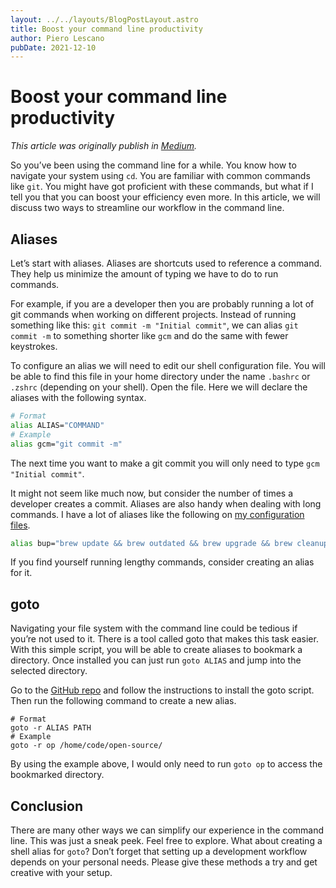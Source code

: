```yaml
---
layout: ../../layouts/BlogPostLayout.astro
title: Boost your command line productivity
author: Piero Lescano
pubDate: 2021-12-10
---
```


# Boost your command line productivity

_This article was originally publish in
[Medium](https://medium.com/@piero-vic/boost-your-command-line-productivity-20eaf2ac2ff9)._

So you’ve been using the command line for a while. You know how to navigate your system using `cd`. You are familiar
with common commands like `git`. You might have got proficient with these commands, but what if I tell you that you can
boost your efficiency even more. In this article, we will discuss two ways to streamline our workflow in the command
line.

## Aliases

Let’s start with aliases. Aliases are shortcuts used to reference a command. They help us minimize the amount of typing
we have to do to run commands.

For example, if you are a developer then you are probably running a lot of git commands when working on different
projects. Instead of running something like this: `git commit -m "Initial commit"`, we can alias `git commit -m` to
something shorter like `gcm` and do the same with fewer keystrokes.

To configure an alias we will need to edit our shell configuration file. You will be able to find this file in your home
directory under the name `.bashrc` or `.zshrc` (depending on your shell). Open the file. Here we will declare the
aliases with the following syntax.

```bash
# Format
alias ALIAS="COMMAND"
# Example
alias gcm="git commit -m"
```

The next time you want to make a git commit you will only need to type `gcm "Initial commit"`.

It might not seem like much now, but consider the number of times a developer creates a commit. Aliases are also handy
when dealing with long commands. I have a lot of aliases like the following on
[my configuration files](https://github.com/piero-vic/dotfiles).

```bash
alias bup="brew update && brew outdated && brew upgrade && brew cleanup"
```

If you find yourself running lengthy commands, consider creating an alias for it.

## goto

Navigating your file system with the command line could be tedious if you’re not used to it. There is a tool called goto
that makes this task easier. With this simple script, you will be able to create aliases to bookmark a directory. Once
installed you can just run `goto ALIAS` and jump into the selected directory.

Go to the [GitHub repo](https://github.com/iridakos/goto) and follow the instructions to install the goto script. Then
run the following command to create a new alias.

```shell
# Format
goto -r ALIAS PATH
# Example
goto -r op /home/code/open-source/
```

By using the example above, I would only need to run `goto op` to access the bookmarked directory.

## Conclusion

There are many other ways we can simplify our experience in the command line. This was just a sneak peek. Feel free to
explore. What about creating a shell alias for `goto`? Don’t forget that setting up a development workflow depends on
your personal needs. Please give these methods a try and get creative with your setup.
